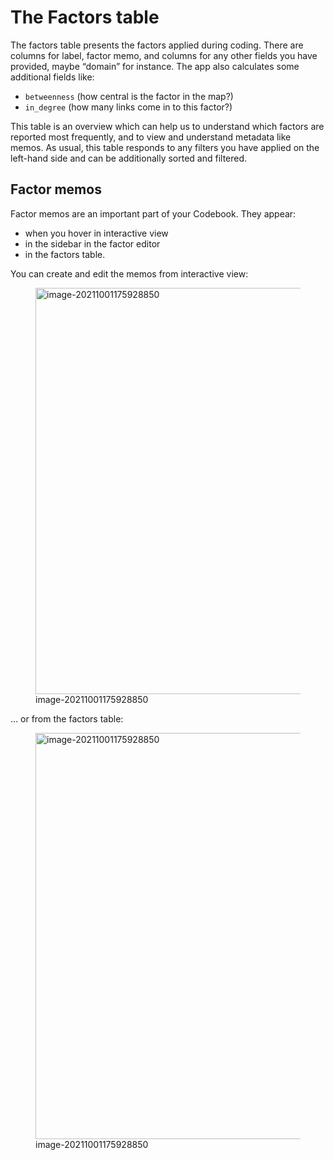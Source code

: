 # The Factors table{#xthe-factors-table}

The factors table presents the factors applied during coding. There are columns for label, factor memo, and columns for any other fields you have provided, maybe "domain" for instance. The app also calculates some additional fields like:

- `betweenness` (how central is the factor in the map?)
- `in_degree` (how many links come in to this factor?)

This table is an overview which can help us to understand which factors are reported most frequently, and to view and understand metadata like memos. As usual, this table responds to any filters you have applied on the left-hand side and can be additionally sorted and filtered.

## Factor memos{#xfactormemos}

Factor memos are an important part of your Codebook. They appear:

- when you hover in interactive view 
- in the sidebar in the factor editor 
- in the factors table.

You can create and edit the memos from interactive view:



![image-20211001175928850](_assets/edit.gif){width=650}

... or from the factors table:

![image-20211001175928850](_assets/factors-table.gif){width=650}



